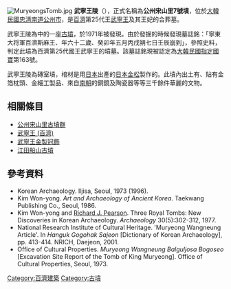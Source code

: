 {{unreferenced|time=2016-11-13T03:47:02+00:00}}
[[File:MuryeongsTomb.jpg|thumb]]
'''武寧王陵'''（{{lang-ko|무령왕릉}}），正式名稱為'''公州宋山里7號墳'''，位於[[大韓民國|大韓民國]][[忠清南道|忠清南道]][[公州市|公州市]]，是[[百濟|百濟]]第25代王[[武寧王_(百濟)|武寧王]]及其王妃的合葬墓。

武寧王陵為{{link-ko|公州宋山里古墳群|공주 송산리 고분군}}中的一座[[古墳|古墳]]，於1971年被發現。由於發掘的時候發現墓誌銘：「寧東大将軍百濟斯麻王、年六十二歲、癸卯年五月丙戌朔七日壬辰崩到」，參照史料，判定此墳為百濟第25代國王武寧王的墳墓。該墓誌銘現被認定為[[大韓民國國寶|大韓民國指定國寶]]第163號。

武寧王陵為磚室墳，棺材是用[[日本|日本]]出產的[[日本金松|日本金松]]製作的。此墳內出土有{{link-ko|武寧王金製冠飾|무령왕 금제관식|金製冠飾}}、貼有金箔枕頭、金細工製品、來自[[南朝|南朝]]的銅鏡及陶瓷器等等三千餘件華麗的文物。

==相關條目==
*[[公州宋山里古墳群|公州宋山里古墳群]]
*[[武寧王_(百濟)|武寧王 (百濟)]]
*[[武寧王金製冠飾|武寧王金製冠飾]]
*[[江田船山古墳|江田船山古墳]]
==參考資料==
*Korean Archaeology. Iljisa, Seoul, 1973 (1996). {{ISBN|89-312-0022-6}} 
*Kim Won-yong. ''Art and Archaeology of Ancient Korea''. Taekwang Publishing Co., Seoul, 1986.
*Kim Won-yong and [[Richard_J._Pearson|Richard J. Pearson]]. Three Royal Tombs: New Discoveries in Korean Archaeology. ''Archaeology'' 30(5):302-312, 1977.
*National Research Institute of Cultural Heritage. 'Muryeong Wangneung Article'. In ''Hanguk Gogohak Sajeon'' [Dictionary of Korean Archaeology], pp. 413-414. NRICH, Daejeon, 2001. {{ISBN|89-5508-025-5}}
*Office of Cultural Properties. ''Muryeong Wangneung Balguljosa Bogoseo'' [Excavation Site Report of the Tomb of King Muryeong]. Office of Cultural Properties, Seoul, 1973.

{{coord|36.4606|N|127.1128|E||display=title}}
[[Category:百濟建築|Category:百濟建築]]
[[Category:古墳|Category:古墳]]